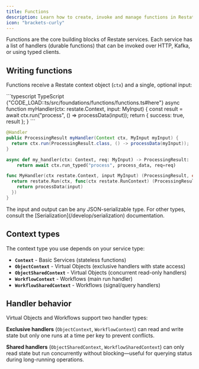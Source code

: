 ```yaml
---
title: Functions
description: Learn how to create, invoke and manage functions in Restate services
icon: "brackets-curly"
---
```


Functions are the core building blocks of Restate services. Each service has a list of handlers (durable functions) that can be invoked  over HTTP, Kafka, or using typed clients.

## Writing functions

Functions receive a Restate context object (`ctx`) and a single, optional input:

<CodeGroup>
```typescript TypeScript {"CODE_LOAD::ts/src/foundations/functions/functions.ts#here"} 
async function myHandler(ctx: restate.Context, input: MyInput) {
    const result = await ctx.run("process", () => processData(input));
    return { success: true, result };
}
```

```java Java {"CODE_LOAD::java/src/main/java/foundations/functions/Functions.java#here"} 
@Handler
public ProcessingResult myHandler(Context ctx, MyInput myInput) {
  return ctx.run(ProcessingResult.class, () -> processData(myInput));
}
```

```python Python {"CODE_LOAD::python/src/foundations/functions/functions.py#here"} 
async def my_handler(ctx: Context, req: MyInput) -> ProcessingResult:
    return await ctx.run_typed("process", process_data, req=req)
```

```go Go {"CODE_LOAD::go/foundations/functions/functions.go#here"} 
func MyHandler(ctx restate.Context, input MyInput) (ProcessingResult, error) {
  return restate.Run(ctx, func(ctx restate.RunContext) (ProcessingResult, error) {
    return processData(input)
  })
}
```
</CodeGroup>

<Info>
The input and output can be any JSON-serializable type. For other types, consult the [Serialization](/develop/serialization) documentation.
</Info>

## Context types

The context type you use depends on your service type:

- **`Context`** - Basic Services (stateless functions)
- **`ObjectContext`** - Virtual Objects (exclusive handlers with state access)
- **`ObjectSharedContext`** - Virtual Objects (concurrent read-only handlers)
- **`WorkflowContext`** - Workflows (main run handler)
- **`WorkflowSharedContext`** - Workflows (signal/query handlers)


## Handler behavior

Virtual Objects and Workflows support two handler types:

**Exclusive handlers** (`ObjectContext`, `WorkflowContext`) can read and write state but only one runs at a time per key to prevent conflicts.

**Shared handlers** (`ObjectSharedContext`, `WorkflowSharedContext`) can only read state but run concurrently without blocking—useful for querying status during long-running operations.
